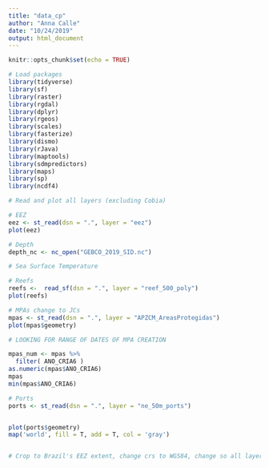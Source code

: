 ```yaml
---
title: "data_cp"
author: "Anna Calle"
date: "10/24/2019"
output: html_document
---
```


```r
knitr::opts_chunk$set(echo = TRUE)
```

```r
# Load packages
library(tidyverse)
library(sf)
library(raster)
library(rgdal)
library(dplyr)
library(rgeos)
library(scales)
library(fasterize)
library(dismo)
library(rJava)
library(maptools)
library(sdmpredictors)
library(maps)
library(sp)
library(ncdf4)
```

```r
# Read and plot all layers (excluding Cobia)

# EEZ
eez <- st_read(dsn = ".", layer = "eez")
plot(eez)

# Depth
depth_nc <- nc_open("GEBCO_2019_SID.nc")

# Sea Surface Temperature

# Reefs
reefs <-  read_sf(dsn = ".", layer = "reef_500_poly")
plot(reefs)

# MPAs change to JCs
mpas <- st_read(dsn = ".", layer = "APZCM_AreasProtegidas")
plot(mpas$geometry)

# LOOKING FOR RANGE OF DATES OF MPA CREATION

mpas_num <- mpas %>% 
  filter( ANO_CRIA6 )
as.numeric(mpas$ANO_CRIA6)
mpas
min(mpas$ANO_CRIA6)

# Ports
ports <- st_read(dsn = ".", layer = "ne_50m_ports")


plot(ports$geometry)
map('world', fill = T, add = T, col = 'gray')



```

```r
# Crop to Brazil's EEZ extent, change crs to WGS84, change so all layers have the same resolution and same class.


```

